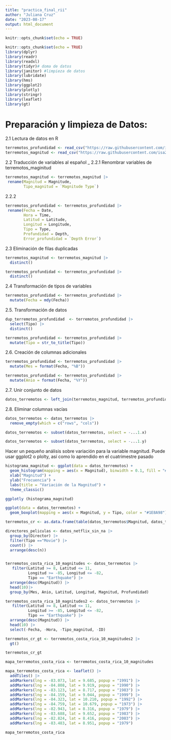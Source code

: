 ```yaml
---
title: "practica_final_rii"
author: "Juliana Cruz"
date: "2023-08-17"
output: html_document
---
```


```r
knitr::opts_chunk$set(echo = TRUE)
```

```r
knitr::opts_chunk$set(echo = TRUE)
library(dplyr)
library(readr)
library(readxl)
library(tidyr)# doma de datos
library(janitor) #limpieza de datos
library(lubridate)
library(hms)
library(ggplot2)
library(plotly)
library(stringr)
library(leaflet)
library(gt)
```

# Preparación y limpieza de Datos:

2.1 Lectura de datos en R 

```r
terremotos_profundidad <- read_csv("https://raw.githubusercontent.com/isa229/programacion_analisis_datos_ii/main/terremotos_profundidad.csv")
terremotos_magnitud <- read_csv("https://raw.githubusercontent.com/isa229/programacion_analisis_datos_ii/main/terremotos_magnitud.csv")
```
2.2 Traducción de variables al español
_
2.2.1 Renombrar variables de terremotos_maginitud

```r
terremotos_magnitud <- terremotos_magnitud |> 
 rename(Magnitud = Magnitude,
        Tipo_magnitud = `Magnitude Type`)

```

2.2.2

```r
terremotos_profundidad <- terremotos_profundidad |> 
 rename(Fecha = Date,
        Hora = Time,
        Latitud = Latitude,
        Longitud = Longitude,
        Tipo = Type, 
        Profundidad = Depth,
        Error_profundidad = `Depth Error`)
```

2.3 Eliminación de filas duplicadas


```r
terremotos_magnitud <- terremotos_magnitud |> 
  distinct()
```


```r
terremotos_profundidad <- terremotos_profundidad |> 
  distinct()
```

2.4 Transformación de tipos de variables 

```r
terremotos_profundidad <- terremotos_profundidad |> 
  mutate(Fecha = mdy(Fecha))
```

2.5. Transformación de datos

```r
dup_terremotos_profundidad  <- terremotos_profundidad |>  
  select(Tipo) |> 
  distinct()

terremotos_profundidad <- terremotos_profundidad |> 
  mutate(Tipo = str_to_title(Tipo))

```

2.6. Creación de columnas adicionales

```r
terremotos_profundidad <- terremotos_profundidad |> 
  mutate(Mes = format(Fecha, "%B"))

terremotos_profundidad <- terremotos_profundidad |> 
  mutate(Anio = format(Fecha, "%Y"))
```

2.7. Unir conjunto de datos

```r
datos_terremotos <- left_join(terremotos_magnitud, terremotos_profundidad, by = "ID")
```

2.8. Eliminar columnas vacías

```r
datos_terremotos <- datos_terremotos |> 
  remove_empty(which = c("rows", "cols"))

datos_terremotos <- subset(datos_terremotos, select = -...1.x)

datos_terremotos <- subset(datos_terremotos, select = -...1.y)
```

Hacer un pequeño análisis sobre variación para la variable magnitud. Puede usar ggplot2 o plolty,
así como lo aprendido en el cuatrimestre pasado

```r
histograma_magnitud <- ggplot(data = datos_terremotos) +
  geom_histogram(mapping = aes(x = Magnitud), binwidth = 0.1, fill = "#1E8A98") +
  xlab("Magnitud") +
  ylab("Frecuencia") +
  labs(title = "Variación de la Magnitud") +
  theme_classic()
```

```r
ggplotly (histograma_magnitud)
```

```r
ggplot(data = datos_terremotos) +
  geom_boxplot(mapping = aes(x = Magnitud, y = Tipo, color = "#1E8A98"))
```



```r
terremotos_cr <- as.data.frame(table(datos_terremotos$Magnitud, datos_terremotos$Latitud, datos_terremotos$Longitud, datos_terremotos$Tipo, datos_terremotos$Anio))

directores_peliculas <- datos_netflix_sin_na |> 
  group_by(Director) |> 
  filter(Tipo =="Movie") |> 
  count() |> 
  arrange(desc(n))


terremotos_costa_rica_10_magnitudes <- datos_terremotos |>
   filter(Latitud >= 8, Latitud <= 11, 
          Longitud >= -85, Longitud <= -82, 
          Tipo == "Earthquake") |>
  arrange(desc(Magnitud)) |>
  head(10)|>
  group_by(Mes, Anio, Latitud, Longitud, Magnitud, Profundidad)

terremotos_costa_rica_10_magnitudes2 <- datos_terremotos |>
   filter(Latitud >= 8, Latitud <= 11, 
          Longitud >= -85, Longitud <= -82, 
          Tipo == "Earthquake") |>
  arrange(desc(Magnitud)) |>
  head(10) |> 
  select(-Fecha, -Hora, -Tipo_magnitud, -ID)

terremotos_cr_gt <- terremotos_costa_rica_10_magnitudes2 |> 
  gt()

terremotos_cr_gt

```

```r
mapa_terremotos_costa_rica <- terremotos_costa_rica_10_magnitudes 

mapa_terremotos_costa_rica <- leaflet() |> 
  addTiles() |> 
  addMarkers(lng = -83.073, lat = 9.685, popup = "1991") |> 
  addMarkers(lng = -84.808, lat = 9.919, popup = "1990") |> 
  addMarkers(lng = -83.123, lat = 8.717, popup = "1983") |> 
  addMarkers(lng = -84.159, lat = 9.044, popup = "1999") |> 
  addMarkers(lng = -84.323, lat = 10.210, popup = "1992") |> 
  addMarkers(lng = -84.759, lat = 10.679, popup = "1973") |> 
  addMarkers(lng = -82.943, lat = 8.316, popup = "1979") |> 
  addMarkers(lng = -83.688, lat = 9.652, popup = "1983") |> 
  addMarkers(lng = -82.824, lat = 8.416, popup = "2003") |>
  addMarkers(lng = -83.483, lat = 8.951, popup = "1979")

mapa_terremotos_costa_rica

```

